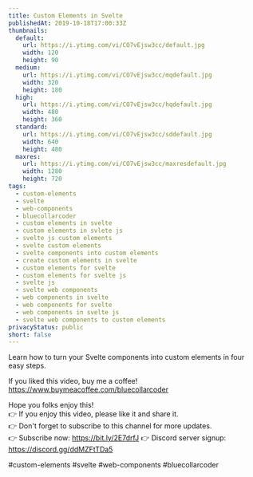 ```yaml
---
title: Custom Elements in Svelte
publishedAt: 2019-10-18T17:00:33Z
thumbnails:
  default:
    url: https://i.ytimg.com/vi/CO7vEjsw3cc/default.jpg
    width: 120
    height: 90
  medium:
    url: https://i.ytimg.com/vi/CO7vEjsw3cc/mqdefault.jpg
    width: 320
    height: 180
  high:
    url: https://i.ytimg.com/vi/CO7vEjsw3cc/hqdefault.jpg
    width: 480
    height: 360
  standard:
    url: https://i.ytimg.com/vi/CO7vEjsw3cc/sddefault.jpg
    width: 640
    height: 480
  maxres:
    url: https://i.ytimg.com/vi/CO7vEjsw3cc/maxresdefault.jpg
    width: 1280
    height: 720
tags:
  - custom-elements
  - svelte
  - web-components
  - bluecollarcoder
  - custom elements in svelte
  - custom elements in svlete js
  - svelte js custom elements
  - svelte custom elements
  - svelte components into custom elements
  - create custom elements in svelte
  - custom elements for svelte
  - custom elements for svelte js
  - svelte js
  - svelte web components
  - web components in svelte
  - web components for svelte
  - web components in svelte js
  - svelte web components to custom elements
privacyStatus: public
short: false
---
```

  
  Learn how to turn your Svelte components into custom elements in four easy steps.

If you liked this video, buy me a coffee! https://www.buymeacoffee.com/bluecollarcoder

Hope you folks enjoy this!    
👉 If you enjoy this video, please like it and share it.    
👉 Don't forget to subscribe to this channel for more updates.    
👉 Subscribe now: https://bit.ly/2E7drfJ
👉 Discord server signup: https://discord.gg/ddMZFtTDa5

#custom-elements #svelte #web-components #bluecollarcoder
  